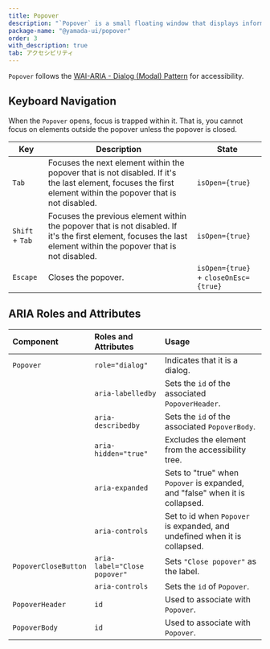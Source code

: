 ```yaml
---
title: Popover
description: "`Popover` is a small floating window that displays information or actions related to a specific element. It is triggered by buttons or links and appears when the user clicks or hovers over them."
package-name: "@yamada-ui/popover"
order: 3
with_description: true
tab: アクセシビリティ
---
```


`Popover` follows the [WAI-ARIA - Dialog (Modal) Pattern](https://www.w3.org/WAI/ARIA/apg/patterns/dialog-modal/) for accessibility.

## Keyboard Navigation

When the `Popover` opens, focus is trapped within it. That is, you cannot focus on elements outside the popover unless the popover is closed.

| Key             | Description                                                                                                                                                        | State                                 |
| --------------- | ------------------------------------------------------------------------------------------------------------------------------------------------------------------ | ------------------------------------- |
| `Tab`           | Focuses the next element within the popover that is not disabled. If it's the last element, focuses the first element within the popover that is not disabled.     | `isOpen={true}`                       |
| `Shift` + `Tab` | Focuses the previous element within the popover that is not disabled. If it's the first element, focuses the last element within the popover that is not disabled. | `isOpen={true}`                       |
| `Escape`        | Closes the popover.                                                                                                                                                | `isOpen={true}` + `closeOnEsc={true}` |

## ARIA Roles and Attributes

| Component            | Roles and Attributes         | Usage                                                                        |
| :------------------- | :--------------------------- | :--------------------------------------------------------------------------- |
| `Popover`            | `role="dialog"`              | Indicates that it is a dialog.                                               |
|                      | `aria-labelledby`            | Sets the `id` of the associated `PopoverHeader`.                             |
|                      | `aria-describedby`           | Sets the `id` of the associated `PopoverBody`.                               |
|                      | `aria-hidden="true"`         | Excludes the element from the accessibility tree.                            |
|                      | `aria-expanded`              | Sets to "true" when `Popover` is expanded, and "false" when it is collapsed. |
|                      | `aria-controls`              | Set to id when `Popover` is expanded, and undefined when it is collapsed.    |
| `PopoverCloseButton` | `aria-label="Close popover"` | Sets `"Close popover"` as the label.                                         |
|                      | `aria-controls`              | Sets the `id` of `Popover`.                                                  |
| `PopoverHeader`      | `id`                         | Used to associate with `Popover`.                                            |
| `PopoverBody`        | `id`                         | Used to associate with `Popover`.                                            |
